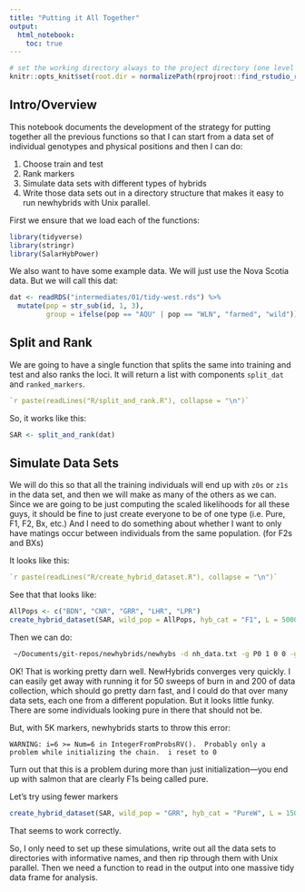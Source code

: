 ```yaml
---
title: "Putting it All Together"
output: 
  html_notebook:
    toc: true
---
```


```r
# set the working directory always to the project directory (one level up)
knitr::opts_knit$set(root.dir = normalizePath(rprojroot::find_rstudio_root_file())) 
```


## Intro/Overview

This notebook documents the development of the strategy for putting together all the previous
functions so that I can start from a data set of individual genotypes and physical positions
and then I can do:

1. Choose train and test
1. Rank markers
1. Simulate data sets with different types of hybrids 
1. Write those data sets out in a directory structure that makes it easy to run newhybrids with Unix parallel.  



First we ensure that we load each of the functions:
```r
library(tidyverse)
library(stringr)
library(SalarHybPower)
```

We also want to have some example data.  We will just use the Nova Scotia data. But we will
call this dat:
```r
dat <- readRDS("intermediates/01/tidy-west.rds") %>%
  mutate(pop = str_sub(id, 1, 3),
         group = ifelse(pop == "AQU" | pop == "WLN", "farmed", "wild"))
```


## Split and Rank

We are going to have a single function that splits the same into training and test 
and also ranks the loci.  It will return a list with components `split_dat` and `ranked_markers`.

```r
`r paste(readLines("R/split_and_rank.R"), collapse = "\n")`
```
So, it works like this:
```r
SAR <- split_and_rank(dat)
```

## Simulate Data Sets

We will do this so that all the training individuals will end up with `z0s` or `z1s` in the data
set, and then we will make as many of the others as we can.  Since we are going to be just computing 
the scaled likelihoods for all these guys, it should be fine to just create everyone to be of one type
(i.e. Pure, F1, F2, Bx, etc.)  And I need to do something about whether I want to only have 
matings occur between individuals from the same population. (for F2s and BXs)

It looks like this:
```r
`r paste(readLines("R/create_hybrid_dataset.R"), collapse = "\n")`
```


See that that looks like:
```r
AllPops <- c("BDN", "CNR", "GRR", "LHR", "LPR")
create_hybrid_dataset(SAR, wild_pop = AllPops, hyb_cat = "F1", L = 5000, dir = "hyb_dir")
```

Then we can do:
```sh
 ~/Documents/git-repos/newhybrids/newhybs -d nh_data.txt -g P0 1 0 0 -g p1 0 0 1 -g F1 0 1 0 -g F2 .25 .5 .25 -g BX0 .5 .5 0 -g BX1 0 .5 .5 --pi-prior fixed  1 1 1 1 1 1
```

OK!  That is working pretty darn well.  NewHybrids converges very quickly.  I can easily get away with running it for 50 sweeps of 
burn in and 200 of data collection, which should go pretty darn fast, and I could do that over many data sets, each one from 
a different population.  But it looks little funky.  There are some individuals looking pure in there that should not be.

But, with 5K markers, newhybrids starts to throw this error:
```
WARNING: i=6 >= Num=6 in IntegerFromProbsRV().  Probably only a problem while initializing the chain.  i reset to 0
```
Turn out that this is a problem during more than just initialization---you end up with salmon that are clearly F1s being called
pure.

Let's try using fewer markers
```r
create_hybrid_dataset(SAR, wild_pop = "GRR", hyb_cat = "PureW", L = 1500, dir = "hyb_dir")
```

That seems to work correctly.


So, I only need to set up these simulations, write out all the data sets to directories with informative names,
and then rip through them with Unix parallel.  Then we need a function to read in the output into one massive tidy 
data frame for analysis.  